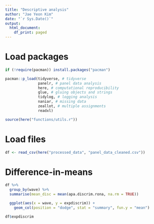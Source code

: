 ```yaml
---
title: "Descriptive analysis"
author: "Jae Yeon Kim"
date: "`r Sys.Date()`"
output:
  html_document:
    df_print: paged
---
```


# Load packages 

```r
if (!require(pacman)) install.packages("pacman")

pacman::p_load(tidyverse, # tidyverse 
               panelr, # panel data analysis
               here, # computational reproducibility 
               glue, # gluing objects and strings 
               tidylog, # logging analysis
               naniar, # missing data 
               zeallot, # multiple assignments 
               readxl)

source(here("functions/utils.r"))
```

# Load files 

```r
df <- read_csv(here("processed_data", "panel_data_cleaned.csv"))
```

# Difference-in-means

```r

df %>%
  group_by(wave) %>%
  summarise(mean_disc = mean(apa.discrim.rona, na.rm = TRUE))

  ggplot(aes(x = wave, y = expdiscrim)) +
    geom_col(position = "dodge", stat = "summary", fun.y = "mean")

df$expdiscrim
```